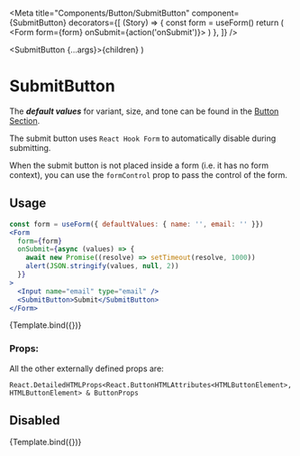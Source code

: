 
<Meta
  title="Components/Button/SubmitButton"
  component={SubmitButton}
  decorators={[
    (Story) => {
      const form = useForm()
      return (
        <Form form={form} onSubmit={action('onSubmit')}>
          <Story />
        </Form>
      )
    },
  ]}
/>

  <SubmitButton {...args}>{children}</SubmitButton>
)

# SubmitButton

The **_default values_** for variant, size, and tone can be found in the [Button Section](/docs/components-button-button--docs).

The submit button uses `React Hook Form` to automatically disable during submitting.

When the submit button is not placed inside a form (i.e. it has no form context), you can use the `formControl` prop to pass the control of the form.

## Usage

```jsx
const form = useForm({ defaultValues: { name: '', email: '' }})
<Form
  form={form}
  onSubmit={async (values) => {
    await new Promise((resolve) => setTimeout(resolve, 1000))
    alert(JSON.stringify(values, null, 2))
  }}
>
  <Input name="email" type="email" />
  <SubmitButton>Submit</SubmitButton>
</Form>
```

<Canvas>
  <Story
    name="Default"
    args={{ children: 'Submit' }}
    argTypes={{ onClick: { control: false } }}
  >
    {Template.bind({})}
  </Story>
</Canvas>

### Props:

<ArgsTable story="Default" />

All the other externally defined props are:

```
React.DetailedHTMLProps<React.ButtonHTMLAttributes<HTMLButtonElement>, HTMLButtonElement> & ButtonProps
```

## Disabled

<Canvas>
  <Story name="Disabled" args={{ children: 'Submit', disabled: true }}>
    {Template.bind({})}
  </Story>
</Canvas>
